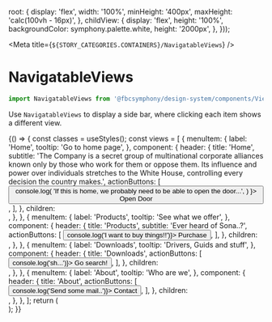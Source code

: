 
  root: {
    display: 'flex',
    width: '100%',
    minHeight: '400px',
    maxHeight: 'calc(100vh - 16px)',
  },
  childView: {
    display: 'flex',
    height: '100%',
    backgroundColor: symphony.palette.white,
    height: '2000px',
  },
}));

<Meta title={`${STORY_CATEGORIES.CONTAINERS}/NavigatableViews`} />

# NavigatableViews

```js
import NavigatableViews from '@fbcsymphony/design-system/components/View/NavigatableViews';
```

Use `NavigatableViews` to display a side bar, where clicking each item shows a different view.

<Preview>
  <Story name="NavigatableViews">
    {() => {
      const classes = useStyles();
      const views = [
        {
          menuItem: {
            label: 'Home',
            tooltip: 'Go to home page',
          },
          component: {
            header: {
              title: 'Home',
              subtitle:
                'The Company is a secret group of multinational corporate alliances known only by those who work for them or oppose them. Its influence and power over individuals stretches to the White House, controlling every decision the country makes.',
              actionButtons: [
                <Button
                  onClick={() =>
                    console.log(
                      'If this is home, we probably need to be able to open the door...',
                    )
                  }>
                  Open Door
                </Button>,
              ],
            },
            children: <div className={classes.childView} />,
          },
        },
        {
          menuItem: {
            label: 'Products',
            tooltip: 'See what we offer',
          },
          component: {
            header: {
              title: 'Products',
              subtitle: 'Ever heard of Sona..?',
              actionButtons: [
                <Button onClick={() => console.log('I want to buy things!!')}>
                  Purchase
                </Button>,
              ],
            },
            children: <div className={classes.childView} />,
          },
        },
        {
          menuItem: {
            label: 'Downloads',
            tooltip: 'Drivers, Guids and stuff',
          },
          component: {
            header: {
              title: 'Downloads',
              actionButtons: [
                <Button onClick={() => console.log('sh...')}>
                  Go search!
                </Button>,
              ],
            },
            children: <div className={classes.childView} />,
          },
        },
        {
          menuItem: {
            label: 'About',
            tooltip: 'Who are we',
          },
          component: {
            header: {
              title: 'About',
              actionButtons: [
                <Button onClick={() => console.log('Send some mail..')}>
                  Contact
                </Button>,
              ],
            },
            children: <div className={classes.childView} />,
          },
        },
      ];
      return (
        <div className={classes.root}>
          <NavigatableViews header="The Company" views={views} />
        </div>
      );
    }}
  </Story>
</Preview>
